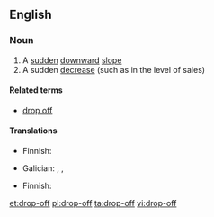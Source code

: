 ==English==

===Noun===
{{en-noun|head=[[drop]]-[[off]]}}

# A [[sudden]] [[downward]] [[slope]]
# A sudden [[decrease]] (such as in the level of sales)

====Related terms====
* [[drop off]]

====Translations====
{{trans-top|sudden downward slope}}
* Finnish: {{t+|fi|pudotus}}
{{trans-mid}}
* Galician: {{t+|gl|caída|f}}, {{t-|gl|noiro|m}}, {{t-|gl|terraplén|m}}
{{trans-bottom}}

{{trans-top|sudden decrease}}
* Finnish: {{t+|fi|pudotus}}
{{trans-mid}}
{{trans-bottom}}

[[et:drop-off]]
[[pl:drop-off]]
[[ta:drop-off]]
[[vi:drop-off]]